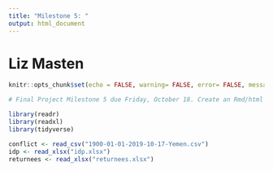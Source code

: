```yaml
---
title: "Milestone 5: "
output: html_document
---
```

# Liz Masten

```r
knitr::opts_chunk$set(echo = FALSE, warning= FALSE, error= FALSE, message= FALSE)

# Final Project Milestone 5 due Friday, October 18. Create an Rmd/html which provides a draft of your About page. All of your data processing should be complete. Remember: You must gather data from two or more different sources. Learning how to source, clean and combine data is one of the goals of the project.  

library(readr)
library(readxl)
library(tidyverse)

conflict <- read_csv("1900-01-01-2019-10-17-Yemen.csv")
idp <- read_xlsx("idp.xlsx")
returnees <- read_xlsx("returnees.xlsx")

```
